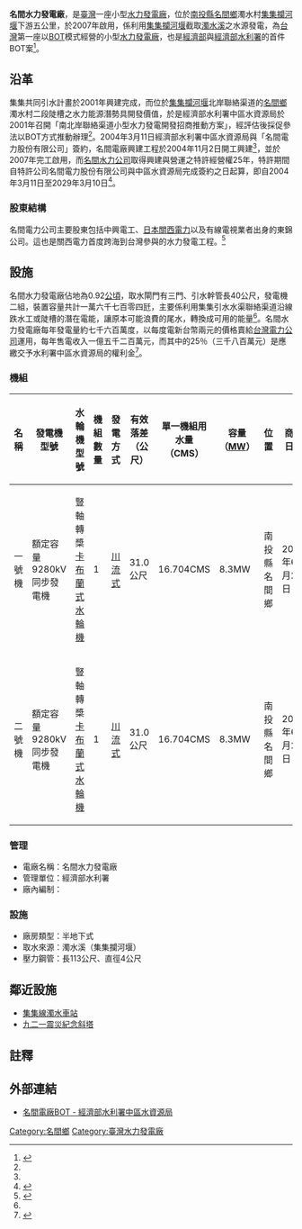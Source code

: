 {{Infobox power station 
| name               = 名間水力發電廠
| official_name      = 名間水力發電廠
| image              = Ming-Jian Hydro Power Plan.JPG
| image_size         = 270px
| image_caption      = 名間水力發電廠
| image_alt          = 
| location_map       = Taiwan
| location_map_width = 
| location_map_text  = 
| lat_d     = 23
| lat_m     = 50
| lat_s     = 10
| lat_NS    = N
| long_d    = 120
| long_m    = 42
| long_s    = 41
| long_EW   = E
| coordinates_type   = type:landmark
| coordinates_display= inline,title
| coordinates_ref    = 
| country            = {{ROC-TW}}
| locale             = [[南投縣|南投縣]][[名間鄉|名間鄉]]濁水村
| status             = 運轉中
| construction_began = 2004年
| commissioned       = 2007年
| licence_expires    = 2029年
| decommissioned     = 
| cost               = [[新台幣|新台幣]]832,858,000元
| owner              = [[經濟部水利署|經濟部水利署]]
| operator           = [[名間水力公司|名間水力公司]]
| developer          = [[名間水力公司|名間水力公司]]<br/>總顧問：黎明工程顧問股份有限公司
| constructor        = [[名間水力公司|名間水力公司]]<br/>設計監造：中興工程顧問公司<br/>機電工程：大將作公司<br/>土建工程：順達營造工程公司
| generate_electricity_type       = [[川流式水力發電|川流式水力發電]]
| water_intake_from               = 濁水溪
| hydroelectricity_generator_type = 額定容量9280kV，同步發電機兩部
| water_turbine_manu_other        = 豎軸[[卡布蘭式水輪機|卡布蘭式水輪機]]兩部
| factory_building_type           = 半地下式
| water_penstock                  = 兩條，長113公尺、直徑4公尺
| water_hard                      = 有效落差31.0公尺
| water_consumption               = 單部：16.704CMS<br>兩部：33CMS
| ps_electrical_capacity          = 16.704MW
| ps_annual_generation            = 每年約7,594萬度
}}

'''名間水力發電廠'''，是[[臺灣|臺灣]]一座小型[[水力發電廠|水力發電廠]]，位於[[南投縣|南投縣]][[名間鄉|名間鄉]]濁水村[[集集攔河堰|集集攔河堰]]下游五公里，於2007年啟用，係利用[[集集攔河堰|集集攔河堰]]截取[[濁水溪|濁水溪]]之水源發電，為[[台灣|台灣]]第一座以[[BOT|BOT]]模式經營的小型[[水力發電廠|水力發電廠]]，也是[[中華民國經濟部|經濟部]]與[[經濟部水利署|經濟部水利署]]的首件BOT案<ref name="計畫概要">{{cite web|language=zh-tw|url=http://www.wracb.gov.tw/ct.asp?xItem=1811&CtNode=852&mp=6|title=計畫概要|author=|publisher=經濟部水利署中區水資源局|date=2010-09-16|accessdate=2013-06-28|archive-url=https://web.archive.org/web/20131227222049/http://www.wracb.gov.tw/ct.asp?xItem=1811&CtNode=852&mp=6|archive-date=2013-12-27|dead-url=yes}}</ref>。

== 沿革 ==
集集共同引水計畫於2001年興建完成，而位於[[集集攔河堰|集集攔河堰]]北岸聯絡渠道的[[名間鄉|名間鄉]]濁水村二段陡槽之水力能源潛勢具開發價值，於是經濟部水利署中區水資源局於2001年召開「南北岸聯絡渠道小型水力發電開發招商推動方案」，經評估後採促參法以BOT方式推動辦理<ref name="計畫概要"/>。2004年3月11日經濟部水利署中區水資源局與「名間電力股份有限公司」簽約，名間電廠興建工程於2004年11月2日開工興建<ref name="計畫概要"/>，並於2007年完工啟用，而[[名間水力公司|名間水力公司]]取得興建與營運之特許經營權25年，特許期間自特許公司名間電力股份有限公司與中區水資源局完成簽約之日起算，即自2004年3月11日至2029年3月10日<ref name="臺灣第一座BOT 模式開發的水力發電廠－名間水力電廠">{{cite web|language=zh-tw|url=http://sinotecf.org.tw/50-7.pdf|title=臺灣第一座BOT 模式開發的水力發電廠－名間水力電廠|author=趙昌虎|publisher=水利土木科技資訊季刊|date=2010-12|accessdate=2013-06-28}}</ref>。

=== 股東結構 ===
名間電力公司主要股東包括中興電工、[[日本|日本]][[關西電力|關西電力]]以及有線電視業者出身的東錦公司。這也是關西電力首度跨海到台灣參與的水力發電工程。<ref name="名間水力發電廠 水利署首件BOT案">{{cite web|language=zh-tw|url=http://www.libertytimes.com.tw/2005/new/sep/5/today-fo4.htm|title=名間水力發電廠 水利署首件BOT案|author=記者林明宏╱南投報導|publisher=自由電子報|date=2005-09-05|accessdate=2013-06-28|deadurl=yes|archiveurl=https://web.archive.org/web/20110327130208/http://www.libertytimes.com.tw/2005/new/sep/5/today-fo4.htm|archivedate=2011-03-27}}</ref>

==設施==
名間水力發電廠佔地為0.92[[公頃|公頃]]，取水閘門有三門、引水幹管長40公尺，發電機二組，裝置容量共計一萬六千七百零四瓩，主要係利用集集引水水渠聯絡渠道沿線跌水工或陡槽的潛在電能，讓原本可能浪費的尾水，轉換成可用的能量<ref name="名間水力發電廠 水利署首件BOT案"/>。名間水力發電廠每年發電量約七千六百萬度，以每度電新台幣兩元的價格賣給[[台灣電力公司|台灣電力公司]]運用，每年售電收入一億五千二百萬元，而其中的25％（三千八百萬元）是應繳交予水利署中區水資源局的權利金<ref>{{cite web|language=zh-tw|url=http://www.libertytimes.com.tw/2012/new/aug/26/today-p4-4.htm|title=《小檔案》名間電廠 首座BOT水力發電廠|author=|publisher=自由電子報|date=2012-08-26|accessdate=2013-06-28|deadurl=yes|archiveurl=https://web.archive.org/web/20120905154504/http://www.libertytimes.com.tw/2012/new/aug/26/today-p4-4.htm|archivedate=2012-09-05}}</ref>。

=== 機組 ===
{| class="wikitable "
! 名稱 !!  發電機型號 !! 水輪機型號 !! 機組數量 !! 發電方式 !! 有效落差（公尺） !! 單一機組用水量（CMS） !! 容量（[[MW|MW]]）!! 位置 !! 商轉日期 !! 狀態 
|- 
| 一號機 || 額定容量9280kV同步發電機 || 豎軸轉槳[[卡布蘭式水輪機|卡布蘭式水輪機]] || 1 || [[川流式發電|川流式]] || 31.0公尺 || 16.704CMS || 8.3MW || 南投縣名間鄉 || 2007年6月23日 || 商轉中
|- 
| 二號機 || 額定容量9280kV同步發電機 || 豎軸轉槳[[卡布蘭式水輪機|卡布蘭式水輪機]] || 1 || [[川流式發電|川流式]] || 31.0公尺 || 16.704CMS || 8.3MW || 南投縣名間鄉 || 2007年6月23日 || 商轉中
|}

=== 管理 ===
* 電廠名稱：名間水力發電廠
* 管理單位：經濟部水利署
* 廠內編制：
=== 設施 ===
* 廠房類型：半地下式
* 取水來源：濁水溪（集集攔河堰）
* 壓力鋼管：長113公尺、直徑4公尺

==鄰近設施==
*[[集集線|集集線]][[濁水車站|濁水車站]]
*[[九二一震災紀念斜塔|九二一震災紀念斜塔]]

==註釋==
{{reflist}}

==外部連結==
*[http://www.wracb.gov.tw/np.asp?ctNode=846&mp=6 名間電廠BOT - 經濟部水利署中區水資源局]{{Wayback|url=http://www.wracb.gov.tw/np.asp?ctNode=846&mp=6 |date=20150121064229 }}

{{台灣發電廠}}
{{濁水溪}}

[[Category:名間鄉|Category:名間鄉]]
[[Category:臺灣水力發電廠|Category:臺灣水力發電廠]]
